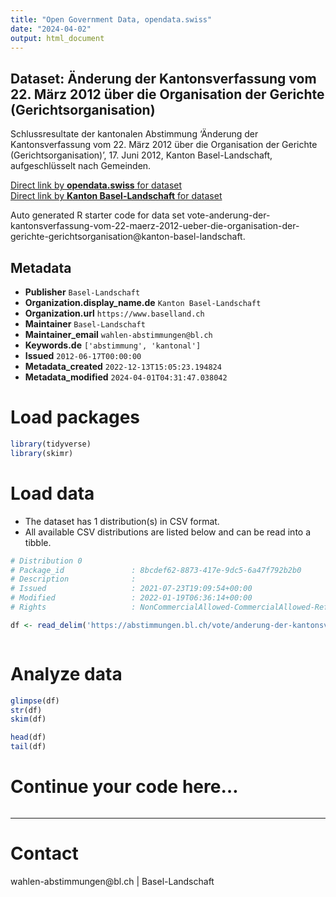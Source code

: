 ```yaml
---
title: "Open Government Data, opendata.swiss"
date: "2024-04-02"
output: html_document
---
```


## Dataset: Änderung der Kantonsverfassung vom 22. März 2012 über die Organisation der Gerichte (Gerichtsorganisation)

Schlussresultate der kantonalen Abstimmung 'Änderung der Kantonsverfassung vom 22. März 2012 über die Organisation der Gerichte (Gerichtsorganisation)', 17. Juni 2012, Kanton Basel-Landschaft, aufgeschlüsselt nach Gemeinden.

[Direct link by **opendata.swiss** for dataset](https://opendata.swiss/de/dataset/anderung-der-kantonsverfassung-vom-22-marz-2012-uber-die-organisation-der-gerichte-gerichtsorga)<br>
[Direct link by **Kanton Basel-Landschaft** for dataset](https://abstimmungen.bl.ch/vote/anderung-der-kantonsverfassung-vom-22-maerz-2012-ueber-die-organisation-der-gerichte-gerichtsorganisation/data)

Auto generated R starter code for data set vote-anderung-der-kantonsverfassung-vom-22-maerz-2012-ueber-die-organisation-der-gerichte-gerichtsorganisation@kanton-basel-landschaft.

## Metadata

- **Publisher** `Basel-Landschaft`
- **Organization.display_name.de** `Kanton Basel-Landschaft`
- **Organization.url** `https://www.baselland.ch`
- **Maintainer** `Basel-Landschaft`
- **Maintainer_email** `wahlen-abstimmungen@bl.ch`
- **Keywords.de** `['abstimmung', 'kantonal']`
- **Issued** `2012-06-17T00:00:00`
- **Metadata_created** `2022-12-13T15:05:23.194824`
- **Metadata_modified** `2024-04-01T04:31:47.038042`


# Load packages

```r

library(tidyverse)
library(skimr)

```

# Load data

-   The dataset has 1 distribution(s) in CSV format.
-   All available CSV distributions are listed below and can be read into a tibble.

```r

# Distribution 0
# Package_id               : 8bcdef62-8873-417e-9dc5-6a47f792b2b0
# Description              : 
# Issued                   : 2021-07-23T19:09:54+00:00
# Modified                 : 2022-01-19T06:36:14+00:00
# Rights                   : NonCommercialAllowed-CommercialAllowed-ReferenceRequired

df <- read_delim('https://abstimmungen.bl.ch/vote/anderung-der-kantonsverfassung-vom-22-maerz-2012-ueber-die-organisation-der-gerichte-gerichtsorganisation/data-csv')



```

# Analyze data

```r

glimpse(df)
str(df)
skim(df)

head(df)
tail(df)

```

# Continue your code here...

```r

```

------------------------------------------------------------------------

# Contact

wahlen-abstimmungen@bl.ch | Basel-Landschaft
